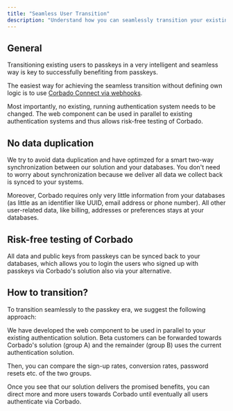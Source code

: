 ```yaml
---
title: "Seamless User Transition"
description: "Understand how you can seamlessly transition your existing password-based users to passkeys."
---
```


## General

Transitioning existing users to passkeys in a very intelligent and seamless way is key to successfully benefiting from passkeys.

The easiest way for achieving the seamless transition without defining own logic is to use [Corbado Connect via webhooks](/products/corbado-connect/connect-via-webhooks).

Most importantly, no existing, running authentication system needs to be changed. The web component can be used in parallel to existing authentication systems and thus allows risk-free testing of Corbado.

## No data duplication

We try to avoid data duplication and have optimzed for a smart two-way synchronization between our solution and your databases. You don't need to worry about synchronization because we deliver all data we collect back is synced to your systems.

Moreover, Corbado requires only very little information from your databases (as little as an identifier like UUID, email address or phone number). All other user-related data, like billing, addresses or preferences stays at your databases.

## Risk-free testing of Corbado

All data and public keys from passkeys can be synced back to your databases, which allows you to login the users who signed up with passkeys via Corbado's solution also via your alternative.

## How to transition?

To transition seamlessly to the passkey era, we suggest the following approach:

<Steps>
<Step title="Integrate Corbado with your system"/>
<Step title="Run Corbado in parallel to your existing authentication"/>
<Step title="Let test users authenticate via Corbado"/>
<Step title="Gradually let more users authenticate via Corbado"/>
</Steps>


We have developed the web component to be used in parallel to your existing authentication solution. Beta customers can be forwarded towards Corbado's solution (group A) and the remainder (group B) uses the current authentication solution.

Then, you can compare the sign-up rates, conversion rates, password resets etc. of the two groups.

Once you see that our solution delivers the promised benefits, you can direct more and more users towards Corbado until eventually all users authenticate via Corbado.
